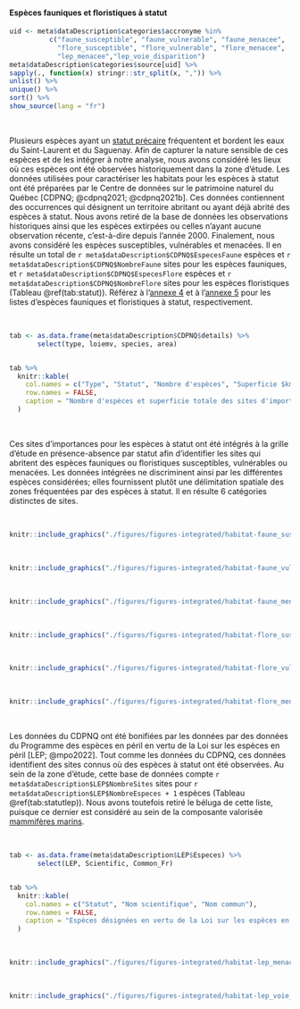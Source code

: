 #### Espèces fauniques et floristiques à statut

```r
uid <- meta$dataDescription$categories$accronyme %in% 
          c("faune_susceptible", "faune_vulnerable", "faune_menacee", 
            "flore_susceptible", "flore_vulnerable", "flore_menacee",
            "lep_menacee","lep_voie_disparition")
meta$dataDescription$categories$source[uid] %>%
sapply(., function(x) stringr::str_split(x, ",")) %>%
unlist() %>%
unique() %>%
sort() %>%
show_source(lang = "fr")
```

<br/>


Plusieurs espèces ayant un [statut précaire](https://www.environnement.gouv.qc.ca/biodiversite/especes/index.htm) fréquentent et bordent les eaux du Saint-Laurent et du Saguenay. Afin de capturer la nature sensible de ces espèces et de les intégrer à notre analyse, nous avons considéré les lieux où ces espèces ont été observées historiquement dans la zone d'étude. Les données utilisées pour caractériser les habitats pour les espèces à statut ont été préparées par le Centre de données sur le patrimoine naturel du Québec [CDPNQ; @cdpnq2021; @cdpnq2021b]. Ces données contiennent des occurrences qui désignent un territoire abritant ou ayant déjà abrité des espèces à statut. Nous avons retiré de la base de données les observations historiques ainsi que les espèces extirpées ou celles n'ayant aucune observation récente, c'est-à-dire depuis l'année 2000. Finalement, nous avons considéré les espèces susceptibles, vulnérables et menacées. Il en résulte un total de `r meta$dataDescription$CDPNQ$EspecesFaune` espèces et `r meta$dataDescription$CDPNQ$NombreFaune` sites pour les espèces fauniques, et `r meta$dataDescription$CDPNQ$EspecesFlore` espèces et `r meta$dataDescription$CDPNQ$NombreFlore` sites pour les espèces floristiques (Tableau \@ref(tab:statut)). Référez à l'[annexe 4](#annexe4) et à l'[annexe 5](#annexe5) pour les listes d'espèces fauniques et floristiques à statut, respectivement.

<br/>

```r
tab <- as.data.frame(meta$dataDescription$CDPNQ$details) %>%
       select(type, loiemv, species, area)


tab %>%
  knitr::kable(
    col.names = c("Type", "Statut", "Nombre d'espèces", "Superficie $km^2$"),
    row.names = FALSE,
    caption = "Nombre d'espèces et superficie totale des sites d'importance pour les espèces fauniques et floristiques à statut dans la zone d'étude [@cdpnq2021; @cdpnq2021b]."
  )
```

<br/>


Ces sites d'importances pour les espèces à statut ont été intégrés à la grille d'étude en présence-absence par statut afin d'identifier les sites qui abritent des espèces fauniques ou floristiques susceptibles, vulnérables ou menacées. Les données intégrées ne discriminent ainsi par les différentes espèces considérées; elles fournissent plutôt une délimitation spatiale des zones fréquentées par des espèces à statut. Il en résulte 6 catégories distinctes de sites.

<br>

```r
knitr::include_graphics("./figures/figures-integrated/habitat-faune_susceptible.png")
```

<br>

```r
knitr::include_graphics("./figures/figures-integrated/habitat-faune_vulnerable.png")
```

<br>

```r
knitr::include_graphics("./figures/figures-integrated/habitat-faune_menacee.png")
```

<br>

```r
knitr::include_graphics("./figures/figures-integrated/habitat-flore_susceptible.png")
```

<br>

```r
knitr::include_graphics("./figures/figures-integrated/habitat-flore_vulnerable.png")
```

<br>

```r
knitr::include_graphics("./figures/figures-integrated/habitat-flore_menacee.png")
```

<br>


Les données du CDPNQ ont été bonifiées par les données par des données du Programme des espèces en péril en vertu de la Loi sur les espèces en péril [LEP; @mpo2022]. Tout comme les données du CDPNQ, ces données identifient des sites connus où des espèces à statut ont été observées. Au sein de la zone d'étude, cette base de données compte `r meta$dataDescription$LEP$NombreSites` sites pour `r meta$dataDescription$LEP$NombreEspeces + 1` espèces (Tableau \@ref(tab:statutlep)). Nous avons toutefois retiré le béluga de cette liste, puisque ce dernier est considéré au sein de la composante valorisée [mammifères marins](#mammiferesmarins). 

<br>

```r
tab <- as.data.frame(meta$dataDescription$LEP$Especes) %>%
       select(LEP, Scientific, Common_Fr)


tab %>%
  knitr::kable(
    col.names = c("Statut", "Nom scientifique", "Nom commun"),
    row.names = FALSE,
    caption = "Espèces désignées en vertu de la Loi sur les espèces en péril et leur statut [@mpo2022]."
  )
```

<br>

```r
knitr::include_graphics("./figures/figures-integrated/habitat-lep_menacee.png")
```

<br>

```r
knitr::include_graphics("./figures/figures-integrated/habitat-lep_voie_disparition.png")
```
